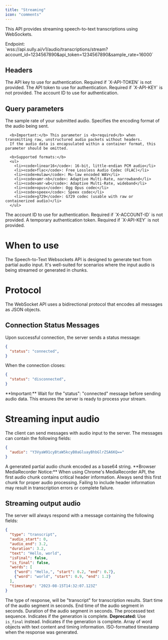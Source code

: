 ```yaml
---
title: "Streaming"
icon: "comments"
---
```


This API provides streaming speech-to-text transcriptions using WebSockets.

<Note>
Endpoint:<br/>`wss://api.sully.ai/v1/audio/transcriptions/stream?account_id=1234567890&api_token=1234567890&sample_rate=16000`
</Note>

## Headers

<ParamField query="X-API-KEY" type="string">
    The API key to use for authentication. Required if `X-API-TOKEN` is not provided.
</ParamField>

<ParamField query="X-API-TOKEN" type="string">
    The API token to use for authentication. Required if `X-API-KEY` is not provided.
</ParamField>

<ParamField query="X-ACCOUNT-ID" type="string">
    The account ID to use for authentication.
</ParamField>

## Query parameters

<ParamField query="sample_rate" type="string">
    The sample rate of your submitted audio.
</ParamField>

<ParamField query="encoding" type="string">
      Specifies the encoding format of the audio being sent.
      
      <b>Important:</b> This parameter is <b>required</b> when transmitting raw, unstructured audio packets without headers. 
      If the audio data is encapsulated within a container format, this parameter should be omitted.

      <b>Supported formats:</b>
      <ul>
        <li><code>linear16</code>: 16-bit, little-endian PCM audio</li>
        <li><code>flac</code>: Free Lossless Audio Codec (FLAC)</li>
        <li><code>mulaw</code>: Mu-law encoded WAV</li>
        <li><code>amr-nb</code>: Adaptive Multi-Rate, narrowband</li>
        <li><code>amr-wb</code>: Adaptive Multi-Rate, wideband</li>
        <li><code>opus</code>: Ogg Opus codec</li>
        <li><code>speex</code>: Speex codec</li>
        <li><code>g729</code>: G729 codec (usable with raw or containerized audio)</li>
      </ul>
</ParamField>

<ParamField query="account_id" type="string">
    The account ID to use for authentication. Required if `X-ACCOUNT-ID` is not provided.
</ParamField>

<ParamField query="api_token" type="string">
    A temporary authentication token. Required if `X-API-KEY` is not provided.
</ParamField>

# When to use

The Speech-to-Text Websockets API is designed to generate text from partial audio input. It's well-suited for scenarios where the input audio is being streamed or generated in chunks.

# Protocol

The WebSocket API uses a bidirectional protocol that encodes all messages as JSON objects.

## Connection Status Messages

Upon successful connection, the server sends a status message:

```json
{
  "status": "connected",
}
```

When the connection closes:

```json
{
  "status": "disconnected",
}
```

<Note>
  **Important:** Wait for the "status": "connected" message before sending audio data. This ensures the server is ready to process your stream.
</Note>

# Streaming input audio

The client can send messages with audio input to the server. The messages can contain the following fields:
```json
{
  "audio": "Y3VyaW91cyBtaW5kcyB0aGluayBhbGlrZSA6KQ=="
}
```

<ParamField body="audio" type="string" required>
    A generated partial audio chunk encoded as a base64 string.
</ParamField>

<Note>
  **Browser MediaRecorder Notice:** When using Chrome's MediaRecorder API, the first audio chunk contains critical header information. Always send this first chunk for proper audio processing. Failing to include header information may result in transcription errors or complete failure.
</Note>

## Streaming output audio

The server will always respond with a message containing the following fields:

```json Response message
{
  "type": "transcript",
  "audio_start": 0,
  "audio_end": 3.2,
  "duration": 3.2,
  "text": "Hello, world",
  "isFinal": false, 
  "is_final": false,
  "words": [
    {"word": "Hello,", "start": 0.2, "end": 0.7},
    {"word": "world", "start": 0.9, "end": 1.2}
  ],
  "timestamp": "2023-08-15T14:32:07.123Z"
}
```

<ResponseField name="type" type="string">
  The type of response, will be "transcript" for transcription results.
</ResponseField>

<ResponseField name="audio_start" type="number">
  Start time of the audio segment in seconds.
</ResponseField>

<ResponseField name="audio_end" type="number">
  End time of the audio segment in seconds.
</ResponseField>

<ResponseField name="duration" type="number">
  Duration of the audio segment in seconds.
</ResponseField>

<ResponseField name="text" type="string">
  The processed text sequence.
</ResponseField>

<ResponseField name="isFinal" type="boolean" deprecated>
  Indicates if the generation is complete. <b>Deprecated:</b> Use <code>is_final</code> instead.
</ResponseField>

<ResponseField name="is_final" type="boolean">
  Indicates if the generation is complete.
</ResponseField>

<ResponseField name="words" type="array">
  Array of word objects with text content and timing information.
</ResponseField>

<ResponseField name="timestamp" type="string">
  ISO-formatted timestamp when the response was generated.
</ResponseField>
